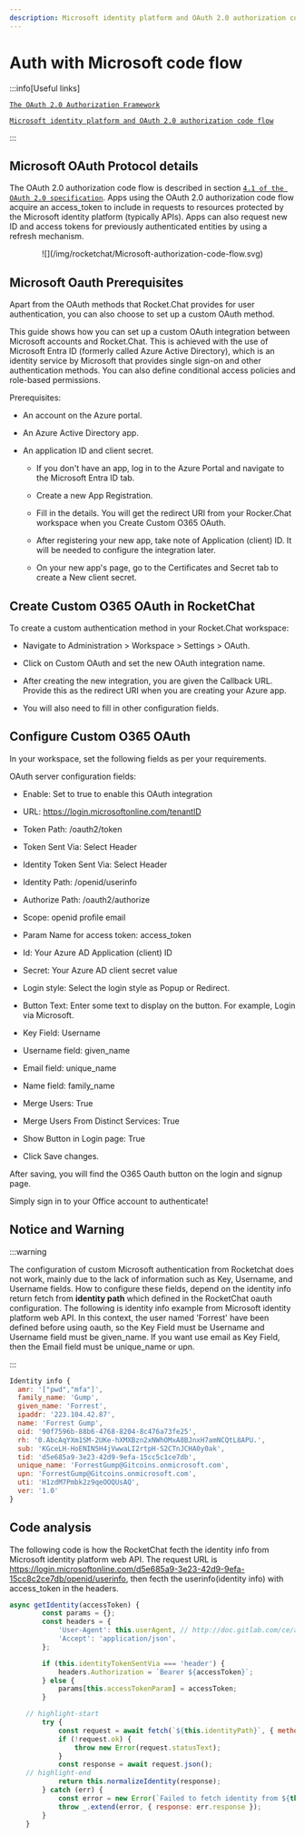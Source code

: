 ```yaml
---
description: Microsoft identity platform and OAuth 2.0 authorization code flow
---
```


# Auth with Microsoft code flow

:::info[Useful links]

[`The OAuth 2.0 Authorization Framework`](https://datatracker.ietf.org/doc/html/rfc6749)

[`Microsoft identity platform and OAuth 2.0 authorization code flow`](https://learn.microsoft.com/en-us/entra/identity-platform/v2-oauth2-auth-code-flow)

:::


## Microsoft OAuth Protocol details

The OAuth 2.0 authorization code flow is described in section [`4.1 of the OAuth 2.0 specification`](https://datatracker.ietf.org/doc/html/rfc6749#section-4.1). Apps using the OAuth 2.0 authorization code flow acquire an access_token to include in requests to resources protected by the Microsoft identity platform (typically APIs). Apps can also request new ID and access tokens for previously authenticated entities by using a refresh mechanism.

<p align="center">
![](/img/rocketchat/Microsoft-authorization-code-flow.svg)
</p>

## Microsoft Oauth Prerequisites

Apart from the OAuth methods that Rocket.Chat provides for user authentication, you can also choose to set up a custom OAuth method.

This guide shows how you can set up a custom OAuth integration between Microsoft accounts and Rocket.Chat. This is achieved with the use of Microsoft Entra ID (formerly called Azure Active Directory), which is an identity service by Microsoft that provides single sign-on and other authentication methods. You can also define conditional access policies and role-based permissions.

Prerequisites: 
- An account on the Azure portal.

- An Azure Active Directory app.

- An application ID and client secret.

  * If you don't have an app, log in to the Azure Portal and navigate to the Microsoft Entra ID tab.

  * Create a new App Registration.

  * Fill in the details. You will get the redirect URI from your Rocker.Chat workspace when you Create Custom O365 OAuth.

  * After registering your new app, take note of Application (client) ID. It will be needed to configure the integration later.

  * On your new app's page, go to the Certificates and Secret tab to create a New client secret.

## Create Custom O365 OAuth in RocketChat

To create a custom authentication method in your Rocket.Chat workspace:

- Navigate to Administration > Workspace > Settings > OAuth.

- Click on Custom OAuth and set the new OAuth integration name.

- After creating the new integration, you are given the Callback URL. Provide this as the redirect URI when you are creating your Azure app.

- You will also need to fill in other configuration fields.

## Configure Custom O365 OAuth

In your workspace, set the following fields as per your requirements.

OAuth server configuration fields:

- Enable: Set to true to enable this OAuth integration

- URL: https://login.microsoftonline.com/tenantID

- Token Path: /oauth2/token

- Token Sent Via: Select Header

- Identity Token Sent Via: Select Header

- Identity Path: /openid/userinfo

- Authorize Path: /oauth2/authorize

- Scope: openid profile email

- Param Name for access token: access_token

- Id: Your Azure AD Application (client) ID

- Secret: Your Azure AD client secret value

- Login style: Select the login style as Popup or Redirect.

- Button Text: Enter some text to display on the button. For example, Login via Microsoft.

- Key Field: Username

- Username field: given_name

- Email field: unique_name

- Name field: family_name

- Merge Users: True

- Merge Users From Distinct Services: True

- Show Button in Login page: True

- Click Save changes.

After saving, you will find the O365 Oauth button on the login and signup page.

Simply sign in to your Office account to authenticate!

## Notice and Warning

:::warning

The configuration of custom Microsoft authentication from Rocketchat does not work, mainly due to the lack of information such as Key, Username, and Username fields.
How to configure these fields, depend on the identity info return fetch from **identity path** which defined in the RocketChat oauth configuration. The following is identity info example from Microsoft identity platform web API. In this context, the user named 'Forrest' have been defined before using oauth, so the Key Field must be Username and Username field must be given_name. If you want use email as Key Field, then the Email field must be unique_name or upn.  

:::

```js
Identity info {
  amr: '["pwd","mfa"]',
  family_name: 'Gump',
  given_name: 'Forrest',
  ipaddr: '223.104.42.87',
  name: 'Forrest Gump',
  oid: '90f7596b-88b6-4768-8204-8c476a73fe25',
  rh: '0.AbcAqYXm1SM-2UKe-hXMXBzn2xNWhOMxA8BJnxH7amNCQtL8APU.',
  sub: 'KGceLH-HoENIN5H4jVwwaLI2rtpH-S2CTnJCHA0y0ak',
  tid: 'd5e685a9-3e23-42d9-9efa-15cc5c1ce7db',
  unique_name: 'ForrestGump@Gitcoins.onmicrosoft.com',
  upn: 'ForrestGump@Gitcoins.onmicrosoft.com',
  uti: 'H1zdM7Pmbk2z9qeOOQUsAQ',
  ver: '1.0'
}
```

## Code analysis

The following code is how the RocketChat fecth the identity info from Microsoft identity platform web API. The request URL is https://login.microsoftonline.com/d5e685a9-3e23-42d9-9efa-15cc8c2ce7db/openid/userinfo, then fecth the userinfo(identity info) with access_token in the headers.  

```js title="Rocket.Chat/apps/meteor/app/custom-oauth/server/custom_oauth_server.js"
async getIdentity(accessToken) {
		const params = {};
		const headers = {
			'User-Agent': this.userAgent, // http://doc.gitlab.com/ce/api/users.html#Current-user
			'Accept': 'application/json',
		};

		if (this.identityTokenSentVia === 'header') {
			headers.Authorization = `Bearer ${accessToken}`;
		} else {
			params[this.accessTokenParam] = accessToken;
		}

    // highlight-start
		try {
			const request = await fetch(`${this.identityPath}`, { method: 'GET', headers, params });
			if (!request.ok) {
				throw new Error(request.statusText);
			}
			const response = await request.json();
    // highlight-end
			return this.normalizeIdentity(response);
		} catch (err) {
			const error = new Error(`Failed to fetch identity from ${this.name} at ${this.identityPath}. ${err.message}`);
			throw _.extend(error, { response: err.response });
		}
	}
```




